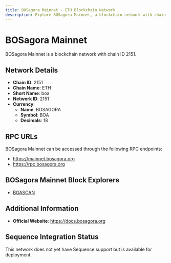 ```yaml
--- 
title: BOSagora Mainnet - ETH Blockchain Network
description: Explore BOSagora Mainnet, a blockchain network with chain ID 2151. Learn about its native currency, BOSAGORA, and how to interact with the network.
---
```


# BOSagora Mainnet

BOSagora Mainnet is a blockchain network with chain ID 2151.

## Network Details

- **Chain ID**: 2151
- **Chain Name**: ETH
- **Short Name**: boa
- **Network ID**: 2151
- **Currency**: 
  - **Name**: BOSAGORA
  - **Symbol**: BOA
  - **Decimals**: 18

## RPC URLs

BOSagora Mainnet can be accessed through the following RPC endpoints:

- https://mainnet.bosagora.org
- https://rpc.bosagora.org

## BOSagora Mainnet Block Explorers

- [BOASCAN](https://boascan.io)

## Additional Information

- **Official Website**: https://docs.bosagora.org

## Sequence Integration Status

This network does not yet have Sequence support but is available for deployment.
